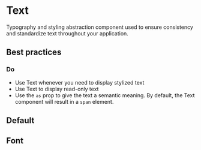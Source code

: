 

<Meta of={TextStories} />

# Text
Typography and styling abstraction component used to ensure consistency and standardize text throughout your application.

## Best practices

### Do

- Use Text whenever you need to display stylized text
- Use Text to display read-only text
- Use the `as` prop to give the text a semantic meaning. By default, the Text component will result in a `span` element.

## Default

<Canvas of={Default} />

## Font

<Canvas of={Font} />

